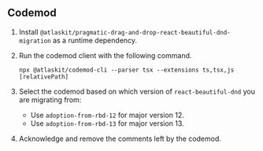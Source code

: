 ## Codemod

1. Install `@atlaskit/pragmatic-drag-and-drop-react-beautiful-dnd-migration` as a runtime
   dependency.

2. Run the codemod client with the following command.

   ```
   npx @atlaskit/codemod-cli --parser tsx --extensions ts,tsx,js [relativePath]
   ```

3. Select the codemod based on which version of `react-beautiful-dnd` you are migrating from:

   - Use `adoption-from-rbd-12` for major version 12.
   - Use `adoption-from-rbd-13` for major version 13.

4. Acknowledge and remove the comments left by the codemod.
